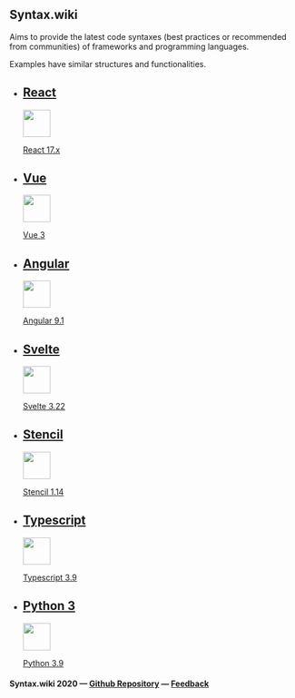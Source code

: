 
## <InlineLogo /> Syntax.wiki

Aims to provide the latest code syntaxes (best practices or recommended from communities) of frameworks and programming languages.

Examples have similar structures and functionalities.

<ul id="mainList">

<li>

## [React](/react)

[<img src="https://upload-icon.s3.us-east-2.amazonaws.com/uploads/icons/png/8575147831553750379-64.png" height="48" id="home_logo" />](/react)

[React 17.x](/react)

</li>
<li>

## [Vue](/vue)

[<img src="https://upload.wikimedia.org/wikipedia/commons/thumb/9/95/Vue.js_Logo_2.svg/80px-Vue.js_Logo_2.svg.png" height="48" id="home_logo" />](/vue)

[Vue 3](/vue)

</li>
<li>

## [Angular](/angular)

[<img src="https://upload.wikimedia.org/wikipedia/commons/thumb/c/cf/Angular_full_color_logo.svg/80px-Angular_full_color_logo.svg.png" height="48" id="home_logo" />](/angular)

[Angular 9.1](/angular)

</li>
<li>

## [Svelte](/svelte)

[<img src="https://upload.wikimedia.org/wikipedia/commons/thumb/1/1b/Svelte_Logo.svg/80px-Svelte_Logo.svg.png" height="48" id="home_logo" />](/svelte)

[Svelte 3.22](/svelte)

</li>
<li>

## [Stencil](/stencil)

[<img src="https://i.ibb.co/4dtrd9Z/image.png" height="48" id="home_logo" />](/stencil)

[Stencil 1.14](/stencil)

</li>
<li>

## [Typescript](/typescript)

[<img src="https://miro.medium.com/max/300/1*ts3lYA8TB3a6qWmDknphoQ.png" height="48" id="home_logo" />](/typescript)

[Typescript 3.9](/typescript)

</li>
<li>

## [Python 3](/python3)

[<img src="https://upload.wikimedia.org/wikipedia/commons/thumb/c/c3/Python-logo-notext.svg/120px-Python-logo-notext.svg.png" height="48" id="home_logo" />](/python3)

[Python 3.9](/python3)

</li>

</ul>

#### Syntax.wiki 2020 — [Github Repository](https://github.com/ngduc/syntax.codes) — [Feedback](https://github.com/ngduc/syntax.codes/issues)
